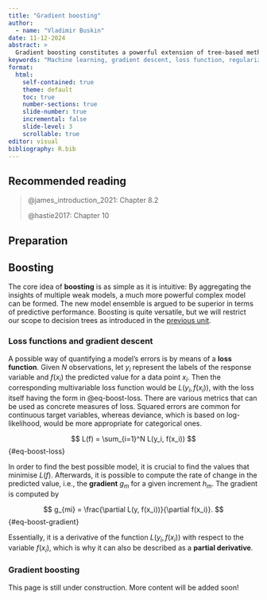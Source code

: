 ```yaml
---
title: "Gradient boosting"
author: 
  - name: "Vladimir Buskin"
date: 11-12-2024
abstract: > 
  Gradient boosting constitutes a powerful extension of tree-based methods and is generally appreciated for its high predictive performance. Nevertheless, this family of methods, which includes implementations such as AdaBoost, XGBoost, and CatBoost, among many others, is not yet established in corpus-linguistic statistics. A practical scenario is presented to introduce the core ideas of gradient boosting, demonstrate its application to linguistic data as well as point out its advantages and drawbacks.
keywords: "Machine learning, gradient descent, loss function, regularization"
format:
  html:
    self-contained: true
    theme: default
    toc: true
    number-sections: true
    slide-number: true
    incremental: false
    slide-level: 3
    scrollable: true
editor: visual
bibliography: R.bib
---
```


## Recommended reading

> @james_introduction_2021: Chapter 8.2
>
> @hastie2017: Chapter 10

## Preparation

## Boosting

The core idea of **boosting** is as simple as it is intuitive: By
aggregating the insights of multiple weak models, a much more powerful
complex model can be formed. The new model ensemble is argued to be
superior in terms of predictive performance. Boosting is quite
versatile, but we will restrict our scope to decision trees as
introduced in the [previous
unit](Decision_trees_and_random_forests.qmd).

### Loss functions and gradient descent

A possible way of quantifying a model's errors is by means of a **loss
function**. Given $N$ observations, let $y_i$ represent the labels of
the response variable and $f(x_i)$ the predicted value for a data point
$x_i$. Then the corresponding multivariable loss function would be
$L(y_i, f(x_i))$, with the loss itself having the form in
@eq-boost-loss. There are various metrics that can be used as concrete
measures of loss. Squared errors are common for continuous target
variables, whereas deviance, which is based on log-likelihood, would be
more appropriate for categorical ones.

$$
L(f) = \sum_{i=1}^N L(y_i, f(x_i))
$$ {#eq-boost-loss}

In order to find the best possible model, it is crucial to find the
values that minimise $L(f)$. Afterwards, it is possible to compute the
rate of change in the predicted value, i.e., the **gradient** $g_{m}$
for a given increment $h_m$. The gradient is computed by

$$
g_{mi} = \frac{\partial L(y, f(x_i))}{\partial f(x_i)}.
$$ {#eq-boost-gradient}

Essentially, it is a derivative of the function $L(y_i, f(x_i))$ with
respect to the variable $f(x_i)$, which is why it can also be described
as a **partial derivative**.

### Gradient boosting

::: callout-warning
This page is still under construction. More content will be added soon!
:::
